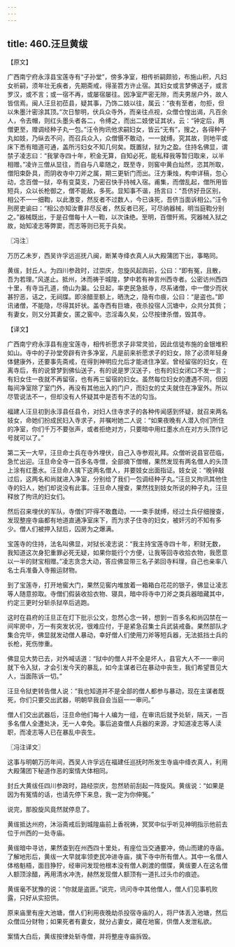 ```yaml
---
---
---
```

title: 460.汪旦黄绂
---



【原文】

广西南宁府永淳县宝莲寺有“子孙堂”，傍多净室，相传祈嗣颇验，布施山积，凡妇女祈嗣，须年壮无疾者，先期斋戒，得圣笤方许止宿。其妇女或言梦佛送子，或言罗汉，或不言；或一宿不再，或屡宿屡往。因净室严密无隙，而夫男居户外，故人皆信焉。闽人汪旦初莅县，疑其事，乃饰二妓以往，属云：“夜有至者，勿拒，但以朱墨汁密涂其顶。”次日黎明，伏兵众寺外，而亲往点视，众僧仓惶出谒，凡百余人，令去帽，则红头墨头者各二，令缚之，而出二妓使证其状，云：“钟定后，两僧更至，赠调经种子丸一包。”汪令拘讯他求嗣妇女，皆云“无有”，搜之，各得种子丸如妓，乃纵去不问，而召兵众入，众僧慑不敢动，一一就缚。究其故，则地平或床下悉有暗道可通，盖所污妇女不知几何矣。既置狱，狱为之盈。住持名佛显，谓禁子凌志曰：“我掌寺四十年，积金无算，自知必死，能私释我等暂归取来，以半相赠。”凌许三僧从显往，而自与八辈随之，既至寺，则窖中黄白灿然，恣其所取，僧阳束卧具，而阴收寺中刀斧之属，期三更斩门而出。汪方秉烛，构申详稿，忽心动，念百僧一狱，卒有变莫支，乃密召快手持械入宿。甫集，而僧乱起，僧所用皆短兵，众以长枪御之，僧不能敌，多死。显知事不谐，扬言曰：“吾侪好丑区别，相公不一一细鞫，以此激变，然反者不过数人，今已诛死，吾侪当面诉相公。”汪令刑房吏谕曰：“相公亦知汝曹非尽反者，然反者已死，可尽纳器械，明当庭鞫分别之。”器械既出，于是召僧每十人一鞫，以次诛绝。至明，百僧歼焉。究器械入狱之故，始知凌志等弊窦，而志等则已死于兵矣。

〖冯注〗

万历乙未岁，西吴许孚远巡抚八闽，断某寺绛衣真人从大殿蒲团下出，事略同。

黄绂，封丘人。为四川参政时，过崇庆，忽旋风起舆前，公曰：“即有冤，且散，吾为若理。”风遂止。抵州，沐而祷于城隍，梦中若有神言州西寺者。公密访州西四十里，有寺当孔道，倚山为巢。公旦起，率吏民急抵寺，尽系诸僧，中一僧少而状甚狞恶，诘之，无祠牒。即涂醋垩额上，晒洗之，隐有巾痕，公曰：“是盗也。”即讯诸僧，不能隐，尽得其奸状。盖寺西有巨塘，夜杀投宿人沉塘中，众共分其赀；有妻女，则又分其妻女，匿之窖中。恣淫毒久矣，公尽按律杀僧，毁其寺。

【译文】

广西南宁府永淳县有座宝莲寺，相传祈愿求子非常灵验，因此信徒布施的金银堆积如山。寺中的子孙堂旁辟有许多净室，凡是前来祈愿求子的妇女，除了必须年轻身体健康外，还要事先斋戒，在得到神明应允后才能进住净室。曾经留宿的妇女，在离寺后，有的说曾梦到佛仙送子，有的说是罗汉送子，也有的妇女闭口不发一言；有妇女住一夜就不再留宿，也有再三留宿的妇女。虽然每位妇女的遭遇不同，但因每间净室除了室门外，再没有其他出入的门户，而妇女的丈夫就住在净室外。所以尽管说法不一，但却没有人怀疑其中是否有不法的勾当。

福建人汪旦初到永淳县任县令，对妇人住寺求子的各种传闻感到怀疑，就召来两名妓女，命她们扮成民妇入寺求子，并嘱咐她二人说：“如果夜晚有人潜入你们所住的净室，你们千万不要张声，或者拒绝对方，只要暗中用红墨水点在对方头顶作记号就可以了。”

第二天一大早，汪旦命士兵在寺外埋伏，自己入寺参观礼拜。众僧听说县官莅临，急忙出迎。汪旦命全寺一百多名寺僧，全部摘下僧帽，果然发现有两名僧人的头顶上涂有红墨水。汪旦命人擒下这两名僧人，并要妓女出面指证。妓女说：“晚钟敲过后，这两名和尚就进入净室，分别给了我们一包调经种子丸。”汪旦又拘讯其他住寺的妇人，她们却说没有此事。汪旦命人搜查，果然找到妓女所说的种子丸，汪旦释放了拘讯的妇女们。

然后召来埋伏的军队，寺僧们吓得不敢蠢动，一一束手就缚，经过士兵仔细搜查，发现整座寺庙都有地道直通净室床下，而为求子住寺的妇女，被奸污的不知有多少。僧人们被押入狱后，囚房为之爆满。

宝莲寺的住持，法名叫佛显，对狱长凌志说：“我主持宝莲寺四十年，积财无数，我知道这次身犯重罪必死无疑，如果你能行个方便，让我等回寺收拾衣物，我愿意以一半的财宝相赠。”凌志贪念大动，答应佛显带三名子弟回寺料理，自己也亲率八名士兵准备入寺搬运财物。

到了宝莲寺，打开地窖大门，果然见窖内堆放着一箱箱白花花的银子，佛显让凌志等人随意掠取。寺僧们假装收拾衣物、寝具，暗中将寺中刀斧之类兵器暗藏其中，约定三更时分斩杀狱卒后逃跑。

这时在县府的汪旦正在灯下批示公文，忽然心念一转，想到一百多名和尚囚禁在一间牢房中，万一有突发状况，很难应付，于是紧急召集士兵武装戒备。果然部队才集合完毕，佛显就发动僧人暴动，幸好僧人们使用刀斧等短兵器，无法抵挡士兵的长枪，死伤惨重。

佛显见大势已去，对外喊话道：“狱中的僧人并不全是坏人，县官大人不一一审问就下令入狱，才会引发今天的暴乱，如今主谋者已在暴动中丧生，我们希望晋见大人，当面陈诉一切。”

汪旦令狱吏转告僧人说：“我也知道并不是全部的僧人都参与暴动，现在主谋者既死，你们只要交出武器，明朝早我自会当庭一一审问。”

僧人们交出武器后，汪旦命他们每十人编为一组，在审讯后就予处斩，隔天，一百多名僧人全遭处决，无一人幸免。事后追查僧人兵器的来源，才知道凌志等人渎职，而凌志等人已在暴乱中丧生。

〖冯注译文〗

这事与明朝万历年间，西吴人许孚远在福建任巡抚时所发生寺庙中绛衣真人，利用大殿蒲团下秘道作恶的案情大体相同。

封丘大黄绂任四川参政时，路经崇庆，忽然轿前刮起一阵旋风。黄绂说：“如果是因为有冤情的话，也请先停下来息，我一定为你伸冤。”

说完，那股旋风竟然就停息了。

黄绂抵达州府，沐浴斋戒后到城隍庙前上香祝祷，冥冥中似乎听见神明指示他前去位于州西的一处寺庙。

黄绂暗中寻访，果然查到在州西四十里处，有座位当交通要冲，倚山而建的寺庙。了解地形后，黄绂一大早就率领吏民冲进寺庙，擒下寺中所有僧人。其中一名僧人体格魁梧，面目狰狞，经审问发现他根本没有僧人剃渡的僧牒，黄绂要人在这名僧人额顶涂醋，再用清水冲洗，赫然发现僧人额顶有一道扎过头巾的痕迹。

黄绂毫不犹豫的说：“你就是盗匪。”说完，讯问寺中其他僧人，僧人们见事机败露，只好从实招供。

原来庙里有座大池塘，僧人们利用夜晚劫杀投宿寺庙的人，将尸体丢入池塘，然后众僧瓜分财物；如果死者有妻女，就分占妻女，藏在地窖，供僧人发泄私欲。

案情大白后，黄绂按律处斩寺僧，并将整座寺庙拆毁。